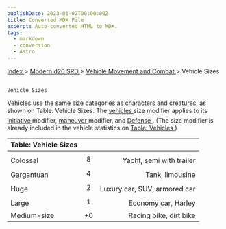 ```yaml
---
publishDate: 2023-01-02T00:00:00Z
title: Converted MDX File
excerpt: Auto-converted HTML to MDX.
tags:
  - markdown
  - conversion
  - Astro
---
```


[
Index
](-index) >
[
Modern d20 SRD
](modern-d20-srd-index) >
[
Vehicle Movement and Combat
](modern-d20-srd-vehicle-movement-and-combat-index) > Vehicle Sizes

##

    Vehicle Sizes

[
Vehicles
](modern-d20-srd-equipment-equipment-vehicles)
use the same size categories as characters and creatures, as shown on Table: Vehicle Sizes. The
[
vehicles
](modern-d20-srd-equipment-equipment-vehicles)
size modifier applies to its
[
initiative
](modern-d20-srd-combat-initiative)
modifier,
[
maneuver
](modern-d20-srd-vehicle-movement-and-combat-simple-maneuvers)
modifier, and
[
Defense
](modern-d20-srd-combat-defense)
. (The size modifier is already included in the vehicle statistics on
[
Table:
Vehicles
](modern-d20-srd-equipment-equipment-vehicles)
)

| Table: Vehicle Sizes |     |                              |
| :------------------- | :-: | ---------------------------: |
|                      |     |                              |
| Colossal             |  8  |     Yacht, semi with trailer |
| Gargantuan           |  4  |              Tank, limousine |
| Huge                 |  2  | Luxury car, SUV, armored car |
| Large                |  1  |          Economy car, Harley |
| Medium-size          | +0  |       Racing bike, dirt bike |

